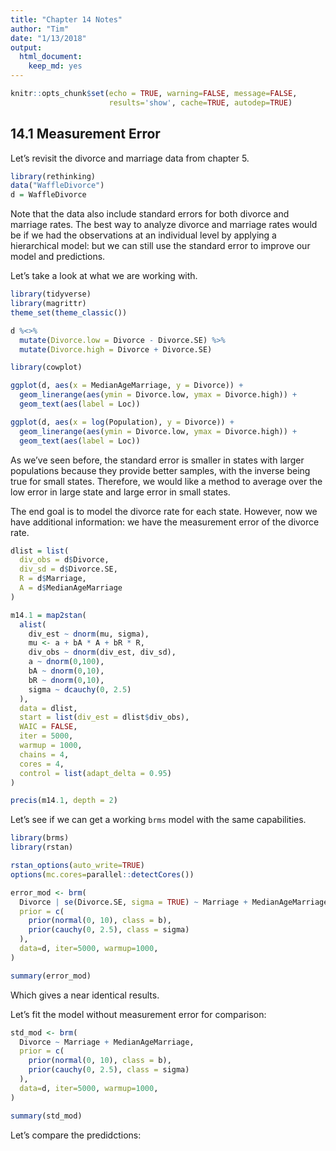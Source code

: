 ```yaml
---
title: "Chapter 14 Notes"
author: "Tim"
date: "1/13/2018"
output: 
  html_document:
    keep_md: yes
---
```


```r
knitr::opts_chunk$set(echo = TRUE, warning=FALSE, message=FALSE, 
                      results='show', cache=TRUE, autodep=TRUE)
```

## 14.1 Measurement Error
Let's revisit the divorce and marriage data from chapter 5.

```r
library(rethinking)
data("WaffleDivorce")
d = WaffleDivorce
```

Note that the data also include standard errors for both divorce and marriage rates. The best way to analyze divorce and marriage rates would be if we had the observations at an individual level by applying a hierarchical model: but we can still use the standard error to improve our model and predictions.

Let's take a look at what we are working with.

```r
library(tidyverse)
library(magrittr)
theme_set(theme_classic())

d %<>% 
  mutate(Divorce.low = Divorce - Divorce.SE) %>%
  mutate(Divorce.high = Divorce + Divorce.SE)

library(cowplot)

ggplot(d, aes(x = MedianAgeMarriage, y = Divorce)) +
  geom_linerange(aes(ymin = Divorce.low, ymax = Divorce.high)) + 
  geom_text(aes(label = Loc))

ggplot(d, aes(x = log(Population), y = Divorce)) +
  geom_linerange(aes(ymin = Divorce.low, ymax = Divorce.high)) + 
  geom_text(aes(label = Loc))
```

As we've seen before, the standard error is smaller in states with larger populations because they provide better samples, with the inverse being true for small states. Therefore, we would like a method to average over the low error in large state and large error in small states.

The end goal is to model the divorce rate for each state. However, now we have additional information: we have the measurement error of the divorce rate.


```r
dlist = list(
  div_obs = d$Divorce,
  div_sd = d$Divorce.SE,
  R = d$Marriage,
  A = d$MedianAgeMarriage
)

m14.1 = map2stan(
  alist(
    div_est ~ dnorm(mu, sigma),
    mu <- a + bA * A + bR * R,
    div_obs ~ dnorm(div_est, div_sd),
    a ~ dnorm(0,100),
    bA ~ dnorm(0,10),
    bR ~ dnorm(0,10),
    sigma ~ dcauchy(0, 2.5)
  ),
  data = dlist,
  start = list(div_est = dlist$div_obs),
  WAIC = FALSE,
  iter = 5000,
  warmup = 1000,
  chains = 4,
  cores = 4,
  control = list(adapt_delta = 0.95)
)
```
```r
precis(m14.1, depth = 2)
```

Let's see if we can get a working `brms` model with the same capabilities.

```r
library(brms)
library(rstan)

rstan_options(auto_write=TRUE)
options(mc.cores=parallel::detectCores())
```
```r
error_mod <- brm(
  Divorce | se(Divorce.SE, sigma = TRUE) ~ Marriage + MedianAgeMarriage,
  prior = c(
    prior(normal(0, 10), class = b),
    prior(cauchy(0, 2.5), class = sigma)
  ),
  data=d, iter=5000, warmup=1000,
)
```
```r
summary(error_mod)
```

Which gives a near identical results. 

Let's fit the model without measurement error for comparison:

```r
std_mod <- brm(
  Divorce ~ Marriage + MedianAgeMarriage,
  prior = c(
    prior(normal(0, 10), class = b),
    prior(cauchy(0, 2.5), class = sigma)
  ),
  data=d, iter=5000, warmup=1000,
)
```
```r
summary(std_mod)
```

Let's compare the predidctions:


